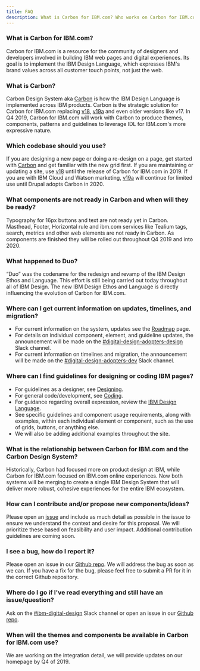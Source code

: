 ```yaml
---
title: FAQ
description: What is Carbon for IBM.com? Who works on Carbon for IBM.com? How can I contribute? Here, we answer some of our frequently asked questions.
---
```


### What is Carbon for IBM.com?
Carbon for IBM.com is a resource for the community of designers and developers involved in building IBM web pages and digital experiences. Its goal is to implement the IBM Design Language, which expresses IBM's brand values across all customer touch points, not just the web. 

### What is Carbon?
Carbon Design System aka [Carbon](https://www.carbondesignsystem.com) is how the IBM Design Language is implemented across IBM products. Carbon is the strategic solution for Carbon for IBM.com replacing [v18](https://www.ibm.com/standards/web/v18/design/), [v19a](https://www.ibm.com/standards/web/faq.html) and even older versions like v17. In Q4 2019, Carbon for IBM.com will work with Carbon to produce themes, components, patterns and guidelines to leverage IDL for IBM.com's more expressive nature.

### Which codebase should you use?
If you are designing a new page or doing a re-design on a page, get started with [Carbon](https://www.carbondesignsystem.com) and get familiar with the new grid first. If you are maintaining or updating a site, use [v18](https://www.ibm.com/standards/web/v18/design/) until the release of Carbon for IBM.com in 2019. If you are with IBM Cloud and Watson marketing, [v19a](https://www.ibm.com/standards/web/faq.html) will continue for limited use until Drupal adopts Carbon in 2020.

### What components are not ready in Carbon and when will they be ready?
Typography for 16px buttons and text are not ready yet in Carbon. Masthead, Footer, Horizontal rule and ibm.com services like Tealium tags, search, metrics and other web elements are not ready in Carbon. As components are finished they will be rolled out throughout Q4 2019 and into 2020.

### What happened to Duo?
“Duo” was the codename for the redesign and revamp of the IBM Design Ethos and Language. This effort is still being carried out today throughout all of IBM Design. The new IBM Design Ethos and Language is directly influencing the evolution of Carbon for IBM.com.

### Where can I get current information on updates, timelines, and migration?
* For current information on the system, updates see the [Roadmap](https://github.com/carbon-design-system/ibm-dotcom-library/wiki/Roadmap) page.
* For details on individual component, element, and guideline updates, the announcement will be made on the [#digital-design-adopters-design](https://cognitive-app.slack.com/messages/GNKN3G37F) Slack channel.
* For current information on timelines and migration, the announcement will be made on the [#digital-design-adopters-dev](https://cognitive-app.slack.com/messages/CNEG9HNBW) Slack channel.

### Where can I find guidelines for designing or coding IBM pages?
* For guidelines as a designer, see [Designing](/../getting-started/designing).
* For general code/development, see [Coding](/../getting-started/coding).
* For guidance regarding overall expression, review the [IBM Design Language](https://www.ibm.com/design/language/).
* See specific guidelines and component usage requirements, along with examples, within each individual element or component, such as the use of grids, buttons, or anything else.
* We will also be adding additional examples throughout the site.

### What is the relationship between Carbon for IBM.com and the Carbon Design System?
Historically, Carbon had focused more on product design at IBM, while Carbon for IBM.com focused on IBM.com online experiences. Now both systems will be merging to create a single IBM Design System that will deliver more robust, cohesive experiences for the entire IBM ecosystem.

### How can I contribute and/or propose new components/ideas?
Please open an [issue](https://github.com/carbon-design-system/ibm-dotcom-library/issues/new/choose) and include as much detail as possible in the issue to ensure we understand the context and desire for this proposal. We will prioritize these based on feasibility and user impact. Additional contribution guidelines are coming soon.

### I see a bug, how do I report it?
Please open an issue in our [Github repo](https://github.com/carbon-design-system/ibm-dotcom-library/issues/new?assignees=emerson-pereira%2C+jacobottesen-dgc&labels=bug&template=bug_report.md). We will address the bug as soon as we can. If you have a fix for the bug, please feel free to submit a PR for it in the correct Github repository.

### Where do I go if I've read everything and still have an issue/question?
Ask on the [#ibm-digital-design](https://cognitive-app.slack.com/messages/C2PLX8GQ6) Slack channel or open an issue in our [Github repo](https://github.com/carbon-design-system/ibm-dotcom-library/issues/new/choose).

### When will the themes and components be available in Carbon for IBM.com use?
We are working on the integration detail, we will provide updates on our homepage by Q4 of 2019.
